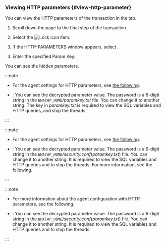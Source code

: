 ### Viewing HTTP parameters {#view-http-parameter}

You can view the HTTP parameters of the transaction in the <Cmdname sid="TTL06126" className="uitext" /> tab.

1. Scroll down the page to the final step of the transaction. 

2. Select the ![Lock icon](/img/ic-lock.svg) <Cmdname sid="TTL06520" className="uitext" /> item.

3. If the <UI>HTTP-PARAMETERS</UI> window appears, select <Cmdname sid="BTN06764" className="uitext" />.

4. Enter the specified Param Key.

You can see the hidden parameters.

<Xclude product='java,kubernetes'>

:::note

- For the agent settings for HTTP parameters, see [the following](agent-transaction#profile_http_parameter).

- <Cmdname sid="BTN06764" className="uitext" />: You can see the decrypted parameter value. The password is a 6-digit string in the <em><code>WHATAP_HOME</code>/paramkey.txt</em> file. You can change it to another string. The key in <em>paramkey.txt</em> is required to view the SQL variables and HTTP queries, and stop the threads.

:::

</Xclude>

<InDoc product='java'>

:::note

- For the agent settings for HTTP parameters, see [the following](agent-transaction#profile_http_parameter).

- <Cmdname sid="BTN06764" className="uitext" />: You can see the decrypted parameter value. The password is a 6-digit string in the <em><code>WHATAP_HOME</code>/security.conf</em>(<em>paramkey.txt</em>) file. You can change it to another string. It is required to view the SQL variables and HTTP queries and to stop the threads. For more information, see <Link to="install-agent#security">the following</Link>.

:::

</InDoc>

<InDoc product='kubernetes'>

:::note

- For more information about the agent configuration with HTTP parameters, see <Link to="../java/agent-transaction#profile_http_parameter" target="_blank">the following</Link>.

- <Cmdname sid="BTN06764" className="uitext" />: You can see the decrypted parameter value. The password is a 6-digit string in the <em><code>WHATAP_HOME</code>/security.conf</em>(<em>paramkey.txt</em>) file. You can change it to another string. It is required to view the SQL variables and HTTP queries and to stop the threads.

:::

</InDoc>
